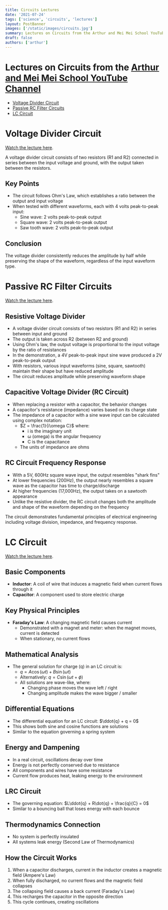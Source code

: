 ```yaml
---
title: Circuits Lectures
date: '2021-07-24'
tags: ['science', 'circuits', 'lectures']
layout: PostBanner
images: ['/static/images/circuits.jpg']
summary: Lectures on Circuits from the Arthur and Mei Mei School YouTube Channel
draft: false
authors: ['arthur']
---
```


# Lectures on Circuits from the [Arthur and Mei Mei School YouTube Channel](https://www.youtube.com/channel/UCsG2_wYtteZ3iEx0POkHSWQ)

- [Voltage Divider Circuit](https://www.youtube.com/watch?v=87SxO-NP0XU)
- [Passive RC Filter Circuits](https://www.youtube.com/watch?v=zHpEoPHfMhY)
- [LC Circuit](https://www.youtube.com/watch?v=OF3AUQ2tOfk)

# Voltage Divider Circuit

[Watch the lecture here](https://www.youtube.com/watch?v=87SxO-NP0XU).

A voltage divider circuit consists of two resistors (R1 and R2) connected in series between the input voltage and ground, with the output taken between the resistors.

## Key Points

- The circuit follows Ohm's Law, which establishes a ratio between the output and input voltage
- When tested with different waveforms, each with 4 volts peak-to-peak input:
  - Sine wave: 2 volts peak-to-peak output
  - Square wave: 2 volts peak-to-peak output
  - Saw tooth wave: 2 volts peak-to-peak output

## Conclusion

The voltage divider consistently reduces the amplitude by half while preserving the shape of the waveform, regardless of the input waveform type.

# Passive RC Filter Circuits

[Watch the lecture here](https://www.youtube.com/watch?v=zHpEoPHfMhY).

## Resistive Voltage Divider

- A voltage divider circuit consists of two resistors (R1 and R2) in series between input and ground
- The output is taken across R2 (between R2 and ground)
- Using Ohm's law, the output voltage is proportional to the input voltage by the ratio of resistances
- In the demonstration, a 4V peak-to-peak input sine wave produced a 2V peak-to-peak output
- With resistors, various input waveforms (sine, square, sawtooth) maintain their shape but have reduced amplitude
- The circuit reduces amplitude while preserving waveform shape

## Capacitive Voltage Divider (RC Circuit)

- When replacing a resistor with a capacitor, the behavior changes
- A capacitor's resistance (impedance) varies based on its charge state
- The impedance of a capacitor with a sine wave input can be calculated using complex notation:
  - $Z = \frac{1}{i\omega C}$ where:
    - i is the imaginary unit
    - ω (omega) is the angular frequency
    - C is the capacitance
  - The units of impedance are ohms

## RC Circuit Frequency Response

- With a 5V, 600Hz square wave input, the output resembles "shark fins"
- At lower frequencies (200Hz), the output nearly resembles a square wave as the capacitor has time to charge/discharge
- At higher frequencies (17,000Hz), the output takes on a sawtooth appearance
- Unlike the resistive divider, the RC circuit changes both the amplitude and shape of the waveform depending on the frequency

The circuit demonstrates fundamental principles of electrical engineering including voltage division, impedance, and frequency response.

# LC Circuit

[Watch the lecture here](https://www.youtube.com/watch?v=OF3AUQ2tOfk).

## Basic Components

- **Inductor**: A coil of wire that induces a magnetic field when current flows through it
- **Capacitor**: A component used to store electric charge

## Key Physical Principles

- **Faraday's Law**: A changing magnetic field causes current
  - Demonstrated with a magnet and meter: when the magnet moves, current is detected
  - When stationary, no current flows

## Mathematical Analysis

- The general solution for charge (q) in an LC circuit is:
  - $q = A\cos(\omega t) + B\sin(\omega t)$
  - Alternatively: $q = C\sin(\omega t + \phi)$
  - All solutions are wave-like, where:
    - Changing phase moves the wave left / right
    - Changing amplitude makes the wave bigger / smaller

## Differential Equations

- The differential equation for an LC circuit: $\ddot{q} + q = 0$
- This shows both sine and cosine functions are solutions
- Similar to the equation governing a spring system

## Energy and Dampening

- In a real circuit, oscillations decay over time
- Energy is not perfectly conserved due to resistance
- All components and wires have some resistance
- Current flow produces heat, leaking energy to the environment

## LRC Circuit

- The governing equation: $L\ddot{q} + R\dot{q} + \frac{q}{C} = 0$
- Similar to a bouncing ball that loses energy with each bounce

## Thermodynamics Connection

- No system is perfectly insulated
- All systems leak energy (Second Law of Thermodynamics)

## How the Circuit Works

1. When a capacitor discharges, current in the inductor creates a magnetic field (Ampere's Law)
2. When fully discharged, no current flows and the magnetic field collapses
3. The collapsing field causes a back current (Faraday's Law)
4. This recharges the capacitor in the opposite direction
5. This cycle continues, creating oscillations
